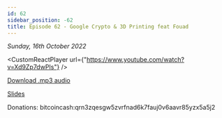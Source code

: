 ```yaml
---
id: 62
sidebar_position: -62
title: Episode 62 - Google Crypto & 3D Printing feat Fouad
---
```



_Sunday, 16th October 2022_

<CustomReactPlayer
  url={"https://www.youtube.com/watch?v=Xd9Zp7dwPIs"} />

[Download .mp3 audio](https://drive.google.com/file/d/1P6NatKr4z1Lnp-EOHKU66ICFKB4pJM77/view?usp=sharing)

[Slides](https://docs.google.com/presentation/d/1y7Ur-rtO6mL8jQV8Sh4Jql4Gji-m9OZy_qxQUFK5XvU/edit?usp=sharing)

Donations: bitcoincash:qrn3zqesgw5zvrfnad6k7fauj0v6aavr85yzx5a5j2

